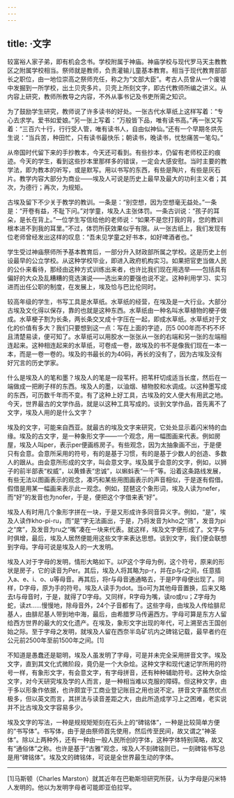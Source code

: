 ```yaml
---
---
---
```

title: ·文字
---




较富裕人家子弟，即有机会念书。学校附属于神庙。神庙学校与现代罗马天主教教区之附属学校相当。祭师就是教师，负责灌输儿童基本教育。相当于现代教育部部长之职位，由一地位崇高之祭师充任，称之为“文部大臣”。考古人员曾从一个废墟中发掘到一所学校，出土贝壳多片。贝壳上所刻文字，即古代教师所编之讲义。从内容上研究，教师所教导之内容，不外从事书记及书吏所需之知识。

为了鼓励学生研究，教师说了许多读书的好处。一张古代水草纸上这样写着：“专心去求学。爱书如爱娘。”另一张上写着：“万般皆下品，唯有读书高。”再一张又写着：“三百六十行，行行受人管，唯有读书人，自由似神仙。”还有一个早期冬烘先生说：“当兵苦，种田忙，只有读书最快乐；朝读书，晚读书，忧愁痛苦一笔勾。”

从帝国时代留下来的手抄教本，今天还可看到。有些抄本，仍留有老师校正的痕迹。今天的学生，看到这些抄本里那样多的错误，一定会大感安慰。当时主要的教学法，即为教本的听写，或是默写。用以书写的东西，有些是陶片，有些是灰石片。教学内容大部分为商业——埃及人可说是历史上最早及最大的功利主义者；其次，为德行；再次，为规矩。

古埃及留下不少关于教学的教训。一条是：“别空想，因为空想毫无益处。”一条是：“开卷有益，不耻下问。”对学童，埃及人主张体罚。一条古训说：“孩子的耳朵，是长在背上。”一位学生写信给他的老师说：“如果不是您打我的背，您的教训根本进不到我的耳里。”不过，体罚所获效果似乎有限。从一张古纸上，我们发现有位老师曾经发出这样的叹息：“吾未见学童之好书本，如好啤酒者也。”

学生受过神庙祭师所予基本教育后，一部分升入财政部所属之学校。这是历史上创设最早的公立学校。从这种学校毕业，即进入政府机构实习。如果把官吏当做人民的公仆来看待，那经由这种方式训练出来者，也许比我们现在用选举——包括具有偏好的大众及乱糟糟的竞选演说——选出来的要强也说不定。这种利用学习、实习进而出任公职的制度，在发展上，埃及恰与巴比伦同时。

较高年级的学生，书写工具是水草纸。水草纸的经营，在埃及是一大行业。大部分古埃及文化得以保存，靠的也就是这种东西。水草纸由一种名叫水草植物的梗子做成。水草梗子割为长条，两长条交叉成十字压在一起，即成水草纸。水草纸对于文化的价值有多大？我们只要想到这一点：写在上面的字迹，历5 000年而不朽不坏且清楚易读，便可知了。水草纸可以用胶水一张张从一张的右端和另一张的左端相连起来。这种相连起来的水草纸，可卷成一卷，故埃及的书不是像我们现在一本一本，而是一卷一卷的。埃及的书最长的为40码，再长的没有了，因为古埃及没有好冗言的历史学家。

什么是埃及人的笔和墨？埃及人的笔是一段苇秆。把苇秆切成适当长度，然后在一端做成一把刷子样的东西。埃及人的墨，以油烟、植物胶和水调成。以这种墨写成的东西，可历数千年而不变。有了这种上好工具，古埃及的文人便大有用武之地。今天，世界最古的文学作品，就是以这种工具写成的。谈到文学作品，首先离不了文字，埃及人用的是什么文字？

埃及的文字，可能来自西亚。就最古的埃及文字来研究，它处处显示着闪米特的血缘。埃及的古文字，是一种象形文字——一个观念，用一幅图画来代表。例如房屋，埃及人叫per，表示per便画栋房子。有些观念，因为太抽象画不出，于是便只有会意。会意所采用的符号，有的是基于习惯，有的是基于少数人的创造、多数人的跟从。由会意所形成的文字，叫会意文字。埃及属于会意的文字，例如，以狮子的前半部表“权威”，以黄蜂表“忠诚”，以蝌蚪表“一千”等。沿着这条路线发展，有些无法以图画表示的观念，凑巧和某些用图画表示的声音相似，于是遂有假借。假借是用某一幅画来表示此一观念。例如，琵琶这个象形词，埃及人读为nefer，而“好”的发音也为nofer，于是，便把这个字借来表“好”。

埃及人有时用几个象形字拼在一块，于是又形成许多同音异义字。例如，“是”，埃及人读作kho-pi-ru，而“是”字无法画出，于是，乃将发音为kho之“筛”，发音为pi之“席”，及发音为ru之“嘴”凑在一块来代表。就这样，埃及文字便形成了。文字与时俱增，最后，埃及人居然便能用这些文字来表达思想。谈到文字，我们便会联想到字母。字母可说是埃及人的一大发明。

埃及人对于字母的发明，情形大略如下。以P这个字母为例，这个符号，原来的形状是房子，它的读音为Per。其后，埃及人将其略为p-r，并在p与r之间，任意插入a、e、i、o、u等母音。再其后，将r与母音通通略去，于是P字母便出现了。同样，D字母，原为手的符号。埃及人读手为dot。当o可为其他母音置换，后来又略去t与母音时，于是，就得了D字母。又同样，R字母为嘴，读ro或ru；Z字母为蛇，读zt……慢慢地，除母音外，24个子音都有了。这些字母，由埃及人传给腓尼基人，由腓尼基人带到地中海，最后，由希腊罗马传遍西方。字母可算是东方人留给西方世界的最大的文化遗产。在埃及，象形文字出现的年代，可上溯至古王国创始之际。至于字母之发明，就埃及人留在西奈半岛矿坑内之碑铭记载，最早者约在公元前2500年至前1500年之间。[1]

不知道是愚蠢还是聪明，埃及人虽发明了字母，可是并未完全采用拼音文字。埃及文字，直到其文化式微阶段，竟仍是一个大杂烩。这种文字和现代速记学所用的符号一样，有象形文字，有会意文字，有字母拼音，还有种种辅助符号。这种大杂烩文字，对今天研究埃及学的人而言，是一种相当难以克服的障碍。但这种文字，由于多以形象作依据，也许颇宜于工商业登记账目之用也说不定。拼音文字虽然优点极多，但以英文而言，其拼法与读音差距之大，由此所造成学习上之困难，老实说并不比古埃及文字容易多少。

埃及文字的写法，一种是规规矩矩刻在石头上的“碑铭体”，一种是比较简单方便的“书写体”。书写体，由于是由祭师首先使用，然后传至民间，故又谓之“神圣体”。除以上两种外，还有一种由一般人民所创的字体，这种字体特别简略，故又有“通俗体”之称。也许是基于“古雅”观念，埃及人不刻碑铭则已，一刻碑铭书写总是用“碑铭体”。埃及文的碑铭体，可说是全世界最生动的字体。



* * *



[1]马斯顿（Charles Marston）就其近年在巴勒斯坦研究所获，认为字母是闪米特人发明的。他以为发明字母者可能即亚伯拉罕。